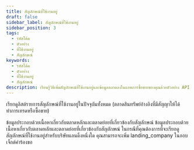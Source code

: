 ```yaml
---
title: สัญลักษณ์ที่ใช้งานอยู่
draft: false
sidebar_label: สัญลักษณ์ที่ใช้งานอยู่
sidebar_position: 3
tags:
  - รหัสโค้ด
  - ตัวอย่าง
  - ที่ใช้งานอยู่
  - สัญลักษณ์
keywords:
  - รหัสโค้ด
  - ตัวอย่าง
  - ที่ใช้งานอยู่
  - สัญลักษณ์
description: เรียนรู้วิธีเพิ่มสัญลักษณ์ที่ใช้งานอยู่และข้อมูลตลาดลงในแอพการซื้อขายของคุณด้วยตัวอย่าง API
---
```



เรียกดูลิสต์รายการสัญลักษณ์ที่ใช้งานอยู่ในปัจจุบันทั้งหมด (ตลาดสินทรัพย์อ้างอิงที่มีสัญญาให้ได้ทำการเทรดหรือซื้อขาย)

<SandboxIframe sandbox={sandboxes.active_symbols} />

ข้อมูลประกอบด้วยเนื้อหาเกี่ยวกับตลาดหลักและตลาดย่อยที่เกี่ยวข้องกับสัญลักษณ์ ข้อมูลประกอบด้วยเนื้อหาเกี่ยวกับตลาดหลักและตลาดย่อยที่เกี่ยวข้องกับสัญลักษณ์ ในกรณีที่คุณต้องการที่จะเรียกดูสัญลักษณ์ที่ใช้งานอยู่สำหรับบริษัทแลนดิ้งหนึ่งใด คุณสามารถจะเพิ่ม landing_company ในออบเจ็กต์คำร้องขอ
